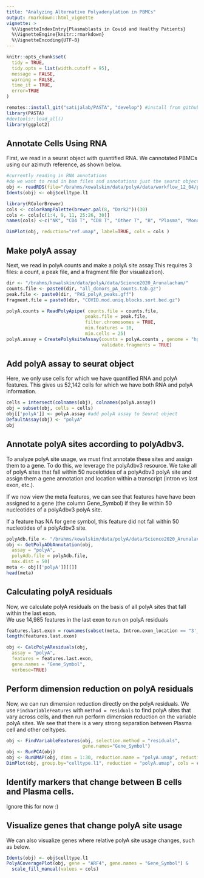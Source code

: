 ```yaml
---
title: "Analyzing Alternative Polyadenylation in PBMCs"
output: rmarkdown::html_vignette
vignette: >
  %\VignetteIndexEntry{Plasmablasts in Covid and Healthy Patients}
  %\VignetteEngine{knitr::rmarkdown}
  %\VignetteEncoding{UTF-8}
---
```


```r
knitr::opts_chunk$set(
  tidy = TRUE,
  tidy.opts = list(width.cutoff = 95),
  message = FALSE,
  warning = FALSE,
  time_it = TRUE, 
  error=TRUE
)
```


```r
remotes::install_git("satijalab/PASTA", "develop") #install from github to have latest version
library(PASTA)
#devtools::load_all()
library(ggplot2)

```

## Annotate Cells Using RNA
First, we read in a seurat object with quantified RNA. We cannotated PBMCs
using our azimuth reference, as shown below. 
```r
#currently reading in RNA annotations
#do we want to read in bam files and annotations just the seurat object?
obj <- readRDS(file="/brahms/kowalskim/data/polyA/data/workflow_12_04/plasmablasts/covid_rna_seurat_obj.Rds")
Idents(obj) <- obj$celltype.l1

library(RColorBrewer)
cols <- colorRampPalette(brewer.pal(8, "Dark2"))(30)
cols <- cols[c(1:4, 9, 11, 25:26, 30)]
names(cols) <-c("NK", "CD4 T", "CD8 T", "Other T", "B", "Plasma", "Mono", "DC", "Other")

DimPlot(obj, reduction="ref.umap", label=TRUE, cols = cols )
```

## Make polyA assay
Next, we read in polyA counts and make a polyA site assay.This requires 3 files:
a count, a peak file, and a fragment file (for visualization).
```r
dir <- "/brahms/kowalskim/data/polyA/data/Science2020_Arunalacham/"
counts.file <- paste0(dir, "all_donors_pA_counts.tab.gz")
peak.file <- paste0(dir, "PAS_polyA_peaks.gff")
fragment.file = paste0(dir, "COVID.mod.uniq.blocks.sort.bed.gz")

polyA.counts = ReadPolyApipe( counts.file = counts.file, 
                             peaks.file = peak.file, 
                             filter.chromosomes = TRUE,
                             min.features = 10, 
                             min.cells = 25)
polyA.assay = CreatePolyAsiteAssay(counts = polyA.counts , genome = "hg38", fragments = fragment.file, 
                                   validate.fragments = TRUE)

```


## Add polyA assay to seurat object 
Here, we only use cells for which we have quantified RNA and polyA features. 
This gives us 52,142 cells for which we have both RNA and polyA information.
```r
cells = intersect(colnames(obj), colnames(polyA.assay))
obj = subset(obj, cells = cells)
obj[['polyA']] <- polyA.assay #add polyA assay to Seurat object 
DefaultAssay(obj) <- "polyA"
obj 
```


## Annotate polyA sites according to polyAdbv3.
To analyze polyA site usage, we must first annotate these sites and assign them to a gene. 
To do this, we leverage the polyAdbv3 resource. We take all of polyA sites that 
fall within 50 nucelotides of a polyAdbv3 polyA site and assign them a gene annotation and 
location within a transcript (intron vs last exon, etc.).

If we now view the meta features, we can see that features have have been assigned
to a gene (the column Gene_Symbol) if they 
lie within 50 nucleotides of a polyAdbv3 polyA site. 

If a feature has NA for gene symbol, this feature did not fall within 50 nucleotides 
of a polyAdbv3 site. 

```r
polyAdb.file <- "/brahms/kowalskim/data/polyA/data/Science2020_Arunalacham/human_PAS_hg38.txt"
obj <- GetPolyADbAnnotation(obj, 
  assay = "polyA",
  polyAdb.file = polyAdb.file,
  max.dist = 50)
meta <- obj[['polyA']][[]]
head(meta)
```
## Calculating polyA residuals 
Now, we calculate polyA residuals on the basis of all polyA sites that fall within the last exon.  
We use 14,985 features in the last exon to run on polyA residuals

```r
features.last.exon = rownames(subset(meta, Intron.exon_location == "3'_most_exon"))
length(features.last.exon) 

obj <- CalcPolyAResiduals(obj, 
  assay = "polyA",
  features = features.last.exon,
  gene.names = "Gene_Symbol",
  verbose=TRUE)
```


## Perform dimension reduction on polyA residuals 
Now, we can run dimension reduction directly on the polyA residuals. We use 
`FindVariableFeatures` with `method = residuals` to find polyA sites that vary 
across cells, and then run perform dimension reduction on the variable polyA sites. 
We see that there is a very strong separation between Plasma cell and other celltypes.
```r
obj <- FindVariableFeatures(obj, selection.method = "residuals", 
                            gene.names="Gene_Symbol")
obj <- RunPCA(obj)
obj <- RunUMAP(obj, dims = 1:30, reduction.name = "polyA.umap", reduction.key = "polyAUMAP_")
DimPlot(obj, group.by="celltype.l1", reduction = "polyA.umap", cols = cols)
```

## Identify markers that change between B cells and Plasma cells. 
Ignore this for now :) 


## Visualize genes that change polyA site usage
We can also visualize genes where relative polyA site usage changes, such as below.

```r
Idents(obj) <- obj$celltype.l1
PolyACoveragePlot(obj, gene = "ARF4", gene.names = "Gene_Symbol") & 
  scale_fill_manual(values = cols)
```




